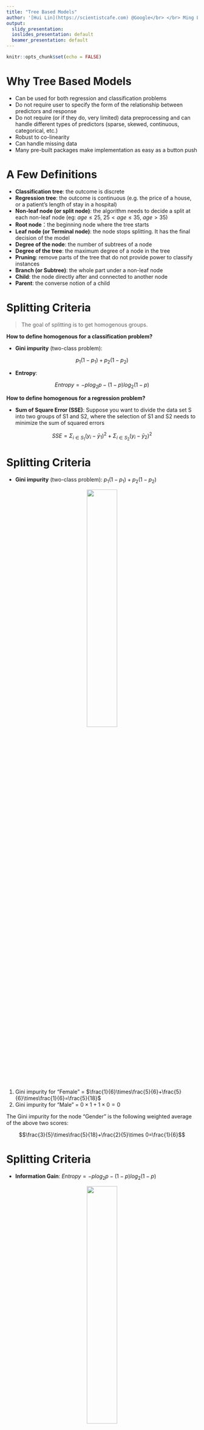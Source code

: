 ```yaml
---
title: "Tree Based Models"
author: '[Hui Lin](https://scientistcafe.com) @Google</br> </br> Ming Li @Amazon'
output:
  slidy_presentation:
  ioslides_presentation: default
  beamer_presentation: default
---
```


```r
knitr::opts_chunk$set(echo = FALSE)
```

# Why Tree Based Models


- Can be used for both regression and classification problems
- Do not require user to specify the form of the relationship between predictors and response 
- Do not require (or if they do, very limited) data preprocessing and can handle different types of predictors (sparse, skewed, continuous, categorical, etc.)
- Robust to co-linearity
- Can handle missing data
- Many pre-built packages make implementation as easy as a button push


# A Few Definitions

- **Classification tree**: the outcome is discrete 
- **Regression tree**: the outcome is continuous (e.g. the price of a house, or a patient's length of stay in a hospital)
- **Non-leaf node (or split node)**: the algorithm needs to decide a split at each non-leaf node  (eg: $age \leq 25$, $25 < age \leq 35$, $age > 35$) 
- **Root node**：the beginning node where the tree starts
- **Leaf node (or Terminal node)**: the node stops splitting. It has the final decision of the model
- **Degree of the node**: the number of subtrees of a node 
- **Degree of the tree**: the maximum degree of a node in the tree
- **Pruning**: remove parts of the tree that do not provide power to classify instances
- **Branch (or Subtree)**: the whole part under a non-leaf node
- **Child**: the node directly after and connected to another node 
- **Parent**: the converse notion of a child

# Splitting Criteria

> The goal of splitting is to get homogenous groups.

**How to define homogenous for a classification problem?**

- **Gini impurity**  (two-class problem):

$$p_{1}(1-p_{1})+p_{2}(1-p_{2})$$

- **Entropy**:

$$Entropy=-plog_{2}p-(1-p)log_{2}(1-p)$$

**How to define homogenous for a regression problem?**

- **Sum of Square Error (SSE)**: Suppose you want to divide the data set S into two groups of S1 and S2, where the selection of S1 and S2 needs to minimize the sum of squared errors

$$SSE=\Sigma_{i\in S_{1}}(y_{i}-\bar{y}_{1})^{2}+\Sigma_{i\in S_{2}}(y_{i}-\bar{y}_{2})^{2}$$


# Splitting Criteria

- **Gini impurity**  (two-class problem): $p_{1}(1-p_{1})+p_{2}(1-p_{2})$

<center>
![](../../../IntroDataScience/images/giniEN.PNG){width=40%}
</center>

1. Gini impurity for "Female" = $\frac{1}{6}\times\frac{5}{6}+\frac{5}{6}\times\frac{1}{6}=\frac{5}{18}$
2. Gini impurity for "Male" = $0\times1+1\times 0=0$

The Gini impurity for the node "Gender" is the following weighted average of the above two scores:

$$\frac{3}{5}\times\frac{5}{18}+\frac{2}{5}\times 0=\frac{1}{6}$$

# Splitting Criteria

- **Information Gain**: $Entropy=-plog_{2}p-(1-p)log_{2}(1-p)$

<center>
![](../../../IntroDataScience/images/giniEN.PNG){width=40%}
</center>

- Root node: $-\frac{25}{50}log_{2}\frac{25}{50}-\frac{25}{50}log_{2}\frac{25}{50}=1$

The entropy of the split using variable "gender" can be calculated  in three steps:

1. Entropy for "Female" = $-\frac{5}{30}log_{2}\frac{5}{30}-\frac{25}{30}log_{2}\frac{25}{30}=0.65$
2. Entropy for "Male" = $0\times1+1\times 0=0$
3. Entropy for the node "Gender" is the weighted average of the above two entropy numbers: $\frac{3}{5}\times 0.65+\frac{2}{5}\times 0=0.39$

# Splitting Criteria

- Information gain is biased towards choosing attributes with many values

- Information Gain Ratio (IGR):

$$Gain\ Ratio = \frac{Information\ Gain}{Split\ Information}$$

where split information is:

$$Split\ Information = -\Sigma_{c = 1}^{C}p_clog(p_c)$$
$p_c$ is the proportion of samples in category $c$. 

# IG v.s IGR

<center>
![](../../../IntroDataScience/images/infogainratioexp.png){width=80%}

![](../../../IntroDataScience/images/infogainratioexp2.png){width=80%}
</center>

# Splitting Criteria

- **Sum of Square Error (SSE)**: $SSE=\Sigma_{i\in S_{1}}(y_{i}-\bar{y}_{1})^{2}+\Sigma_{i\in S_{2}}(y_{i}-\bar{y}_{2})^{2}$

<center>
![](../../../IntroDataScience/images/varEN.png){width=40%}
</center>

1. Root SSE: 522.9
2. SSE for "Female" is 136
3. SSE for "Male" is 32
4. SSE for splitting node "Gender" is the sum of the above two numbers which is 168


# Tree Pruning

> Pruning is the process that reduces the size of decision trees. It reduces the risk of overfitting by limiting the size of the tree or removing sections of the tree that provide little power.

- Limit the size 
    - Minimum sample size at each node
    - Maximum depth of the tree
    - Maximum number of terminal nodes
    - The number of variables considered for each split

- Remove branches
    - cost/complexity penalty
    - Error-based pruning
    - Error-complexity pruning
    - Minimum error pruning
    
Refer to [this section](https://scientistcafe.com/ids/tree-pruning.html) of the book for more detail.

# Bagging Tree

> A single tree is unstable, and Bootstrap aggregation (Bagged) is an ensemble method that can effectively stabilize the model. 

- **Steps of Bagging**

1. Build a model on different bootstrap samples to form an ensemble, say $B$ samples
2. For a new sample, each model will give a prediction: $\hat{f}^1(x),\hat{f}^2(x)\dots,\hat{f}^B(x)$
3. The bagged model's prediction is the average of all the predictions:

$$\hat{f}_{avg}(x)=\frac{1}{B}\Sigma^B_{b=1}\hat{f}^b(x)$$

- **Advantages**
    - stabilizes the model predictions by averaging the results.
    - provides more accurate predictions.
    - can use out-of-bag samples to evaluate model performance.
    
- **Disadvantages**
    - Computation and memory requirements
    - The bagged model is difficult to explain
    - Since the bagging tree uses all of the original predictors,  trees are correlated, which prevents bagging from optimally reducing the variance of the predicted values.

# Random Forest

> To solve one of the disadvantage of bagging tree (i.e. correlation among these trees), random forest was introduced.

- Steps of Random Forest
 
1. Select the number of trees, B
2. **for** _i=1 to B_ **do**
    - generate a bootstrap sample of the original data
    - train a tree on this sample
         - **for** _each split_ **do**
              - randomly select m（<p）predictors
              - choose the best one out of the $m$ and partition the data
         - **end**
    - use typical tree model stopping criteria to determine when a tree is complete without pruning
3. **end**

# Gradient Boosted Machine

> The ultimate commonly used none-deep-learning method that wins Kaggle competitions. Using sequence of weaker learner to build a strong learner.


- Steps of Gradient Boosted Tree

1. Initialize all  predictions to the sample log-odds: $f_{i} = log \frac{\hat{p}}{1- \hat{p}}$
2. **for**  j=1 ... M **do**
    - Compute predicted event probability:  $\hat{p}_i=\frac{1}{1+exp[-f_{i}(x)]}$.
    - Compute the residual (i.e. gradient): $z_i=y_i-\hat{p}_i$
    - Randomly sample the training data
    - Train a tree model on the random subset using the residuals as the outcome
    - Compute the terminal node estimates of the Pearson residuals: $r_i=\frac{1/n\Sigma_i^n(y_i-\hat{p}_i)}{1/n\Sigma_i^n\hat{p}_i(1-\hat{p}_i)}$
    - Update f：$f_i=f_i+\lambda f_i^{(j)}$
3. end